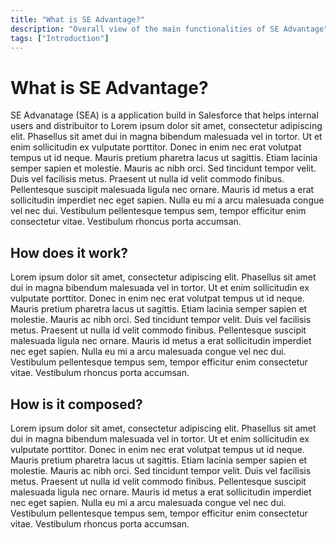 ```yaml
---
title: "What is SE Advantage?"
description: "Overall view of the main functionalities of SE Advantage"
tags: ["Introduction"]
---
```


# What is SE Advantage?

SE Advanatage (SEA) is a application build in Salesforce that helps internal users and distribuitor to Lorem ipsum dolor sit amet, consectetur adipiscing elit. Phasellus sit amet dui in magna bibendum malesuada vel in tortor. Ut et enim sollicitudin ex vulputate porttitor. Donec in enim nec erat volutpat tempus ut id neque. Mauris pretium pharetra lacus ut sagittis. Etiam lacinia semper sapien et molestie. Mauris ac nibh orci. Sed tincidunt tempor velit. Duis vel facilisis metus. Praesent ut nulla id velit commodo finibus. Pellentesque suscipit malesuada ligula nec ornare. Mauris id metus a erat sollicitudin imperdiet nec eget sapien. Nulla eu mi a arcu malesuada congue vel nec dui. Vestibulum pellentesque tempus sem, tempor efficitur enim consectetur vitae. Vestibulum rhoncus porta accumsan.

## How does it work?

Lorem ipsum dolor sit amet, consectetur adipiscing elit. Phasellus sit amet dui in magna bibendum malesuada vel in tortor. Ut et enim sollicitudin ex vulputate porttitor. Donec in enim nec erat volutpat tempus ut id neque. Mauris pretium pharetra lacus ut sagittis. Etiam lacinia semper sapien et molestie. Mauris ac nibh orci. Sed tincidunt tempor velit. Duis vel facilisis metus. Praesent ut nulla id velit commodo finibus. Pellentesque suscipit malesuada ligula nec ornare. Mauris id metus a erat sollicitudin imperdiet nec eget sapien. Nulla eu mi a arcu malesuada congue vel nec dui. Vestibulum pellentesque tempus sem, tempor efficitur enim consectetur vitae. Vestibulum rhoncus porta accumsan.

## How is it composed?

Lorem ipsum dolor sit amet, consectetur adipiscing elit. Phasellus sit amet dui in magna bibendum malesuada vel in tortor. Ut et enim sollicitudin ex vulputate porttitor. Donec in enim nec erat volutpat tempus ut id neque. Mauris pretium pharetra lacus ut sagittis. Etiam lacinia semper sapien et molestie. Mauris ac nibh orci. Sed tincidunt tempor velit. Duis vel facilisis metus. Praesent ut nulla id velit commodo finibus. Pellentesque suscipit malesuada ligula nec ornare. Mauris id metus a erat sollicitudin imperdiet nec eget sapien. Nulla eu mi a arcu malesuada congue vel nec dui. Vestibulum pellentesque tempus sem, tempor efficitur enim consectetur vitae. Vestibulum rhoncus porta accumsan.
